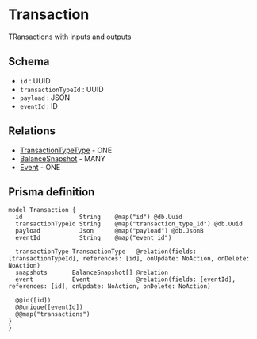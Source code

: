 # Transaction

TRansactions with inputs and outputs

## Schema

- `id` : UUID
- `transactionTypeId` : UUID 
- `payload` : JSON
- `eventId` : ID

## Relations

- [TransactionTypeType](./transaction-type) - ONE
- [BalanceSnapshot](./balance-snapshot) - MANY
- [Event](./event) - ONE

## Prisma definition

```prisma
model Transaction {
  id                String    @map("id") @db.Uuid
  transactionTypeId String    @map("transaction_type_id") @db.Uuid
  payload           Json      @map("payload") @db.JsonB
  eventId           String    @map("event_id")

  transactionType TransactionType   @relation(fields: [transactionTypeId], references: [id], onUpdate: NoAction, onDelete: NoAction)
  snapshots       BalanceSnapshot[] @relation
  event           Event             @relation(fields: [eventId], references: [id], onUpdate: NoAction, onDelete: NoAction)

  @@id([id])
  @@unique([eventId])
  @@map("transactions")
}
}
```
